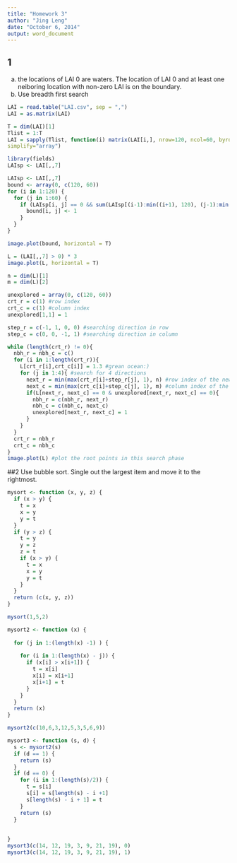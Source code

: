 ```yaml
---
title: "Homework 3"
author: "Jing Leng"
date: "October 6, 2014"
output: word_document
---
```

## 1 
a. the locations of LAI 0 are waters. The location of LAI 0 and at least one neiboring location with non-zero LAI is on the boundary. 
b. Use breadth first search 
```r
LAI = read.table("LAI.csv", sep = ",")
LAI = as.matrix(LAI)

T = dim(LAI)[1] 
Tlist = 1:T 
LAI = sapply(Tlist, function(i) matrix(LAI[i,], nrow=120, ncol=60, byrow=T), 
simplify="array")

library(fields) 
LAIsp <- LAI[,,7]
```
```r
LAIsp <- LAI[,,7]
bound <- array(0, c(120, 60))
for (i in 1:120) {
  for (j in 1:60) {
    if (LAIsp[i, j] == 0 && sum(LAIsp[(i-1):min((i+1), 120), (j-1):min((j+1), 60)]) > 0 ) {
      bound[i, j] <- 1 
    }
  }
}

image.plot(bound, horizontal = T)
```
```r

L = (LAI[,,7] > 0) * 3
image.plot(L, horizontal = T)

n = dim(L)[1]
m = dim(L)[2]

unexplored = array(0, c(120, 60))
crt_r = c(1) #row index
crt_c = c(1) #column index
unexplored[1,1] = 1

step_r = c(-1, 1, 0, 0) #searching direction in row
step_c = c(0, 0, -1, 1) #searching direction in column

while (length(crt_r) != 0){
  nbh_r = nbh_c = c()
  for (i in 1:length(crt_r)){
    L[crt_r[i],crt_c[i]] = 1.3 #grean ocean:)
    for (j in 1:4){ #search for 4 directions
      next_r = min(max(crt_r[i]+step_r[j], 1), n) #row index of the new point
      next_c = min(max(crt_c[i]+step_c[j], 1), m) #column index of the new point
      if(L[next_r, next_c] == 0 & unexplored[next_r, next_c] == 0){
        nbh_r = c(nbh_r, next_r)
        nbh_c = c(nbh_c, next_c)
        unexplored[next_r, next_c] = 1
      }
    }
  }
  crt_r = nbh_r  
  crt_c = nbh_c
}
image.plot(L) #plot the root points in this search phase
```

##2 
Use bubble sort. Single out the largest item and move it to the rightmost. 

```r
mysort <- function (x, y, z) {
  if (x > y) {
    t = x 
    x = y
    y = t
  }
  if (y > z) {
    t = y
    y = z
    z = t
    if (x > y) {
      t = x 
      x = y
      y = t
    }
  }
  return (c(x, y, z))
}

mysort(1,5,2)

mysort2 <- function (x) {
  
  for (j in 1:(length(x) -1) ) {
    
    for (i in 1:(length(x) - j)) {
      if (x[i] > x[i+1]) {
        t = x[i]
        x[i] = x[i+1] 
        x[i+1] = t
      }
    }
  }
  return (x)
} 

mysort2(c(10,6,3,12,5,3,5,6,9))

mysort3 <- function (s, d) {
  s <- mysort2(s)
  if (d == 1) {
    return (s)
  }
  if (d == 0) {
    for (i in 1:(length(s)/2)) {
      t = s[i]
      s[i] = s[length(s) - i +1]
      s[length(s) - i + 1] = t
    }
    return (s)
  }
  
  
}
mysort3(c(14, 12, 19, 3, 9, 21, 19), 0)
mysort3(c(14, 12, 19, 3, 9, 21, 19), 1)
```
